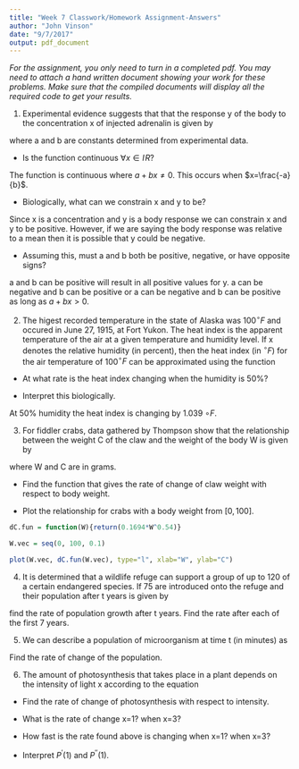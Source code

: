 ```yaml
---
title: "Week 7 Classwork/Homework Assignment-Answers"
author: "John Vinson"
date: "9/7/2017"
output: pdf_document
---
```


*For the assignment, you only need to turn in a completed pdf. You may need to attach a hand written document showing your work for these problems.  Make sure that the compiled documents will display all the required code to get your results.*

\begin{center}
{\bf The assignment is due Tuesday October 3 at 3:30 PM.}
\end{center}

\vspace{24pt}

1. Experimental evidence suggests that that the response y of the body to the concentration x of injected adrenalin is given by

\begin{equation}
y = \frac{x}{a+bx}
\end{equation}

where a and b are constants determined from experimental data. 

- Is the function continuous $\forall x \in I\!R$?

The function is continuous where $a+bx \neq 0$.  This occurs when $x=\frac{-a}{b}$.

- Biologically, what can we constrain x and y to be?

Since x is a concentration and y is a body response we can constrain x and y to be positive.  However, if we are saying the body response was relative to a mean then it is possible that y could be negative.

- Assuming this, must a and b both be positive, negative, or have opposite signs?

a and b can be positive will result in all positive values for y.
a can be negative and b can be positive or a can be negative and b can be positive as long as $a+bx > 0$.

\vspace{12pt}

2. The higest recorded temperature in the state of Alaska was 100$^{\circ}F$ and occured in June 27, 1915, at Fort Yukon. The heat index is the apparent temperature of the air at a given temperature and humidity level. If x denotes the relative humidity (in percent), then the heat index (in $^{\circ}F$) for the air temperature of 100$^{\circ}F$ can be approximated using the function

\begin{equation}
f(x) = 0.009x^2 + 0.139x + 91.875
\end{equation}

- At what rate is the heat index changing when the humidity is 50%?

\begin{equation}
f^{'}(x) = 0.018x + 0.139
\end{equation}

\begin{align}
f^{'}(50) =& 0.018(50) + 0.139\\
=& 1.039
\end{align}

- Interpret this biologically.

At 50% humidity the heat index is changing by 1.039 $\circ F$. 

\vspace{12pt}

3. For fiddler crabs, data gathered by Thompson show that the relationship between the weight C of the claw and the weight of the body W is given by

\begin{equation}
C = 0.11W^{1.54}
\end{equation}
where W and C are in grams.  

- Find the function that gives the rate of change of claw weight with respect to body weight.

\begin{equation}
C^{'} = 0.1694W^{0.54}
\end{equation}

- Plot the relationship for crabs with a body weight from $[0,100]$. 

```r
dC.fun = function(W){return(0.1694*W^0.54)}

W.vec = seq(0, 100, 0.1)

plot(W.vec, dC.fun(W.vec), type="l", xlab="W", ylab="C")
```

\vspace{12pt}

4. It is determined that a wildlife refuge can support a group of up to 120 of a certain endangered species. If 75 are introduced onto the refuge and their population after t years is given by

\begin{equation}
p(t) = 75(1+ \frac{4t}{t^2+16} )
\end{equation}

find the rate of population growth after t years. Find the rate after each of the first 7 years. 

\begin{equation}
p^{'}(t) = \frac{4800-300t^2}{(t^2+16)^2}
\end{equation}

\begin{equation}
p^{'}(7) = \frac{4800-300(7)^2}{(7^2+16)^2} \approx 2.343
\end{equation}

\vspace{12pt}

5. We can describe a population of microorganism at time t (in minutes) as

\begin{equation}
P = 1000 - 1000(t+10)^{-1}
\end{equation}

Find the rate of change of the population. 

\begin{equation}
P^{'} = 1000(t+10)^{-2}
\end{equation}

\vspace{12pt}

6. The amount of photosynthesis that takes place in a plant depends on the intensity of light x according to the equation

\begin{equation}
P(x) = 154 x^2 - 30 x^3
\end{equation}

- Find the rate of change of photosynthesis with respect to intensity.


 
- What is the rate of change x=1? when x=3?

- How fast is the rate found above is changing when x=1? when x=3?

- Interpret $P^{'}(1)$ and $P^{''}(1)$.



